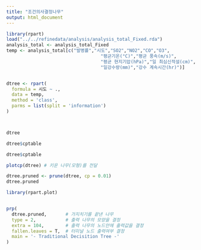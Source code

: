 ```yaml
---
title: "조건의사결정나무"
output: html_document
---
```


```r
library(rpart)
load("../../refinedata/analysis/analysis_total_Fixed.rda")
analysis_total <- analysis_total_Fixed
temp <- analysis_total[c("발병률","시도","SO2","NO2","CO","O3",
                                   "평균기온(°C)","평균 풍속(m/s)",
                                   "평균 현지기압(hPa)","일 최심신적설(cm)",
                                   "일강수량(mm)","강수 계속시간(hr)")]



```

```r
dtree <- rpart(
  formula = 시도 ~ ., 
  data = temp, 
  method = 'class', 
  parms = list(split = 'information')
)



dtree 
```



```r
dtree$cptable

```


```r
dtree$cptable
```


```r
plotcp(dtree) # 키운 나무(모형)를 전달
```


```r
dtree.pruned <- prune(dtree, cp = 0.01)
dtree.pruned
```




```r
library(rpart.plot)


prp(
  dtree.pruned,       # 가지치기를 끝낸 나무
  type = 2,           # 출력 나무의 모양을 결정
  extra = 104,        # 출력 나무의 노드안에 출력값을 결정
  fallen.leaves = T,  # 터미널 노드 출력여부 결정
  main = '- Traditional Decisition Tree -'
)
```






